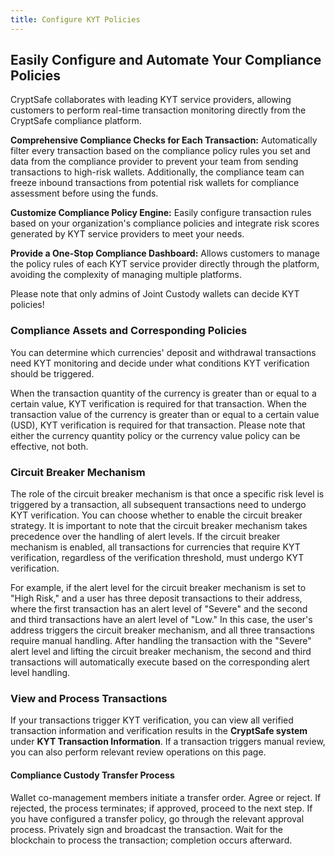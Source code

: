 ---
title: Configure KYT Policies
---

##  Easily Configure and Automate Your Compliance Policies

CryptSafe collaborates with leading KYT service providers, allowing customers to perform real-time transaction monitoring directly from the CryptSafe compliance platform.

**Comprehensive Compliance Checks for Each Transaction:** Automatically filter every transaction based on the compliance policy rules you set and data from the compliance provider to prevent your team from sending transactions to high-risk wallets. Additionally, the compliance team can freeze inbound transactions from potential risk wallets for compliance assessment before using the funds.

**Customize Compliance Policy Engine:** Easily configure transaction rules based on your organization's compliance policies and integrate risk scores generated by KYT service providers to meet your needs.

**Provide a One-Stop Compliance Dashboard:** Allows customers to manage the policy rules of each KYT service provider directly through the platform, avoiding the complexity of managing multiple platforms.

<Warning>
Please note that only admins of Joint Custody wallets can decide KYT policies!
</Warning>

###  Compliance Assets and Corresponding Policies
You can determine which currencies' deposit and withdrawal transactions need KYT monitoring and decide under what conditions KYT verification should be triggered.

<Accordion title="1. Currency Quantity Policy">
When the transaction quantity of the currency is greater than or equal to a certain value, KYT verification is required for that transaction.
</Accordion>
<Accordion title="2. Currency Value Policy">
When the transaction value of the currency is greater than or equal to a certain value (USD), KYT verification is required for that transaction.
</Accordion>

<Warning>
Please note that either the currency quantity policy or the currency value policy can be effective, not both.
</Warning>

###  Circuit Breaker Mechanism

The role of the circuit breaker mechanism is that once a specific risk level is triggered by a transaction, all subsequent transactions need to undergo KYT verification. You can choose whether to enable the circuit breaker strategy.
<Warning>
It is important to note that the circuit breaker mechanism takes precedence over the handling of alert levels. If the circuit breaker mechanism is enabled, all transactions for currencies that require KYT verification, regardless of the verification threshold, must undergo KYT verification.
</Warning>

For example, if the alert level for the circuit breaker mechanism is set to "High Risk," and a user has three deposit transactions to their address, where the first transaction has an alert level of "Severe" and the second and third transactions have an alert level of "Low." In this case, the user's address triggers the circuit breaker mechanism, and all three transactions require manual handling. After handling the transaction with the "Severe" alert level and lifting the circuit breaker mechanism, the second and third transactions will automatically execute based on the corresponding alert level handling.

###  View and Process Transactions
If your transactions trigger KYT verification, you can view all verified transaction information and verification results in the **CryptSafe system** under **KYT Transaction Information**. If a transaction triggers manual review, you can also perform relevant review operations on this page.

#### Compliance Custody Transfer Process
<Steps>
<Step title="Initiate Transfer">
    Wallet co-management members initiate a transfer order.
</Step>
<Step title="KYT Verification">
    Agree or reject. If rejected, the process terminates; if approved, proceed to the next step.
</Step>
<Step title="Transaction Review">
    If you have configured a transfer policy, go through the relevant approval process.
</Step>
<Step title="Transaction Signing">
    Privately sign and broadcast the transaction.
</Step>
<Step title="Transaction Completion">
    Wait for the blockchain to process the transaction; completion occurs afterward.
</Step>
</Steps>